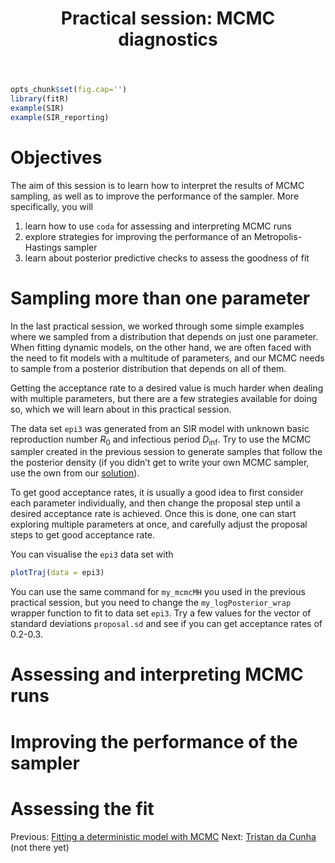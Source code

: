 % Practical session: MCMC diagnostics

```r
opts_chunk$set(fig.cap='')
library(fitR)
example(SIR)
example(SIR_reporting)
```

# Objectives

The aim of this session is to learn how to interpret the results of MCMC sampling, as well as to improve the performance of the sampler. More specifically, you will

1. learn how to use `coda` for assessing and interpreting MCMC runs
2. explore strategies for improving the performance of an Metropolis-Hastings sampler
3. learn about posterior predictive checks to assess the goodness of fit

# Sampling more than one parameter

<!-- If we are fitting more than one parameter, we need to use a multivariate proposal distribution such as the multivariate Gaussian. We have included a function called `mcmcMH`in the `fitR` package which extends the Metropolis-Hastings sampler of the last session to a scenario of multiple parameters by replacing the univariate Gaussian proposal distribution of `my_mcmcMH` with a multivariate Gaussian, using the `rtmvtnorm` from the `tmvtnorm` package. In fact, the `rtmvtnorm` function calculates the probability density of a vector under a *truncated* multivariate Gaussian, that is one that can have boundaries. We will get back to this issue later. -->

<!-- The `mcmcMH` takes the same parameters as the `my_mcmcMH` function you used in the previous practical session, except that it takes a parameter `gaussian.proposal` instead of `proposal.sd`. -->

In the last practical session, we worked through some simple examples where we sampled from a distribution that depends on just one parameter. When fitting dynamic models, on the other hand, we are often faced with the need to fit models with a multitude of parameters, and our MCMC needs to sample from a posterior distribution that depends on all of them.

Getting the acceptance rate to a desired value is much harder when dealing with multiple parameters, but there are a few strategies available for doing so, which we will learn about in this practical session.

The data set `epi3` was generated from an SIR model with unknown basic reproduction number $R_0$ and infectious period $D_\mathrm{inf}$. Try to use the MCMC sampler created in the previous session to generate samples that follow the the posterior density (if you didn't get to write your own MCMC sampler, use the own from our [solution](mcmc_example_solution.md)).

To get good acceptance rates, it is usually a good idea to first consider each parameter individually, and then change the proposal step until a desired acceptance rate is achieved. Once this is done, one can start exploring multiple parameters at once, and carefully adjust the proposal steps to get good acceptance rate.

You can visualise the `epi3` data set with

```r
plotTraj(data = epi3)
```

You can use the same command for `my_mcmcMH` you used in the previous practical session, but you need to change the `my_logPosterior_wrap` wrapper function to fit to data set `epi3`. Try a few values for the vector of standard deviations `proposal.sd` and see if you can get acceptance rates of 0.2-0.3.

# Assessing and interpreting MCMC runs



# Improving the performance of the sampler

# Assessing the fit

<div>
Previous: [Fitting a deterministic model with MCMC](mcmc.md) Next: [Tristan da Cunha](mcmc_diagnostics.md) (not there yet)
</div>
